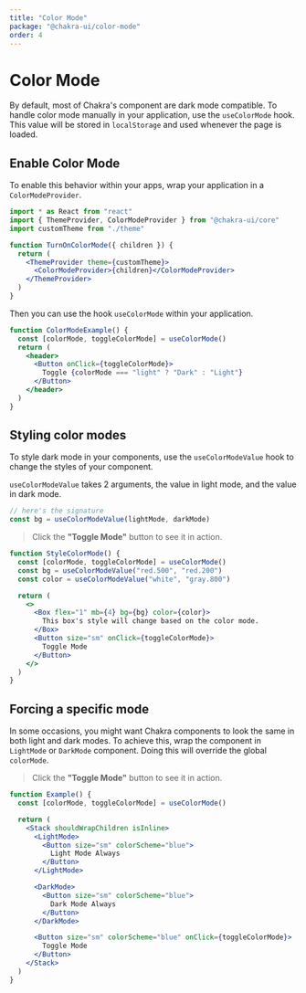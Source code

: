 ```yaml
---
title: "Color Mode"
package: "@chakra-ui/color-mode"
order: 4
---
```


# Color Mode

By default, most of Chakra's component are dark mode compatible. To handle color
mode manually in your application, use the `useColorMode` hook. This value will
be stored in `localStorage` and used whenever the page is loaded.

## Enable Color Mode

To enable this behavior within your apps, wrap your application in a
`ColorModeProvider`.

```jsx live=false
import * as React from "react"
import { ThemeProvider, ColorModeProvider } from "@chakra-ui/core"
import customTheme from "./theme"

function TurnOnColorMode({ children }) {
  return (
    <ThemeProvider theme={customTheme}>
      <ColorModeProvider>{children}</ColorModeProvider>
    </ThemeProvider>
  )
}
```

Then you can use the hook `useColorMode` within your application.

```jsx
function ColorModeExample() {
  const [colorMode, toggleColorMode] = useColorMode()
  return (
    <header>
      <Button onClick={toggleColorMode}>
        Toggle {colorMode === "light" ? "Dark" : "Light"}
      </Button>
    </header>
  )
}
```

## Styling color modes

To style dark mode in your components, use the `useColorModeValue` hook to
change the styles of your component.

`useColorModeValue` takes 2 arguments, the value in light mode, and the value in
dark mode.

```jsx live=false
// here's the signature
const bg = useColorModeValue(lightMode, darkMode)
```

> Click the **"Toggle Mode"** button to see it in action.

```jsx
function StyleColorMode() {
  const [colorMode, toggleColorMode] = useColorMode()
  const bg = useColorModeValue("red.500", "red.200")
  const color = useColorModeValue("white", "gray.800")

  return (
    <>
      <Box flex="1" mb={4} bg={bg} color={color}>
        This box's style will change based on the color mode.
      </Box>
      <Button size="sm" onClick={toggleColorMode}>
        Toggle Mode
      </Button>
    </>
  )
}
```

## Forcing a specific mode

In some occasions, you might want Chakra components to look the same in both
light and dark modes. To achieve this, wrap the component in `LightMode` or
`DarkMode` component. Doing this will override the global `colorMode`.

> Click the **"Toggle Mode"** button to see it in action.

```jsx
function Example() {
  const [colorMode, toggleColorMode] = useColorMode()

  return (
    <Stack shouldWrapChildren isInline>
      <LightMode>
        <Button size="sm" colorScheme="blue">
          Light Mode Always
        </Button>
      </LightMode>

      <DarkMode>
        <Button size="sm" colorScheme="blue">
          Dark Mode Always
        </Button>
      </DarkMode>

      <Button size="sm" colorScheme="blue" onClick={toggleColorMode}>
        Toggle Mode
      </Button>
    </Stack>
  )
}
```
